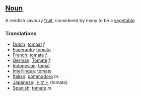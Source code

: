 ==[[Noun]]==

A reddish savoury [[fruit]], considered by many to be a [[vegetable]].

===Translations===

*[[Dutch]]: [[tomaat]] ''f.''
*[[Esperanto]]: [[tomato]]
*[[French]]: [[tomate]] ''f.''
*[[German]]: [[Tomate]] ''f.''
*[[Indonesian]]: [[tomat]]
*[[Interlingua]]: [[tomate]]
*[[Italian]]: [[pommodoro]] ''m.''
*[[Japanese]]: [[トマト]] (tomato)
*[[Spanish]]: [[tomate]] ''m.''